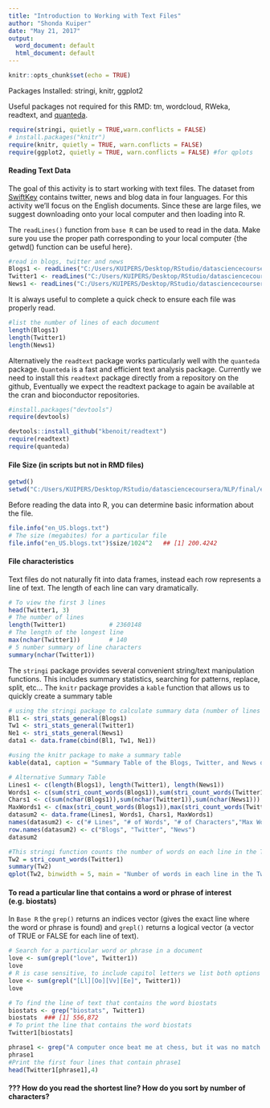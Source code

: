 ---
title: "Introduction to Working with Text Files"
author: "Shonda Kuiper"
date: "May 21, 2017"
output:
  word_document: default
  html_document: default
---

```{r setup, include=FALSE}
knitr::opts_chunk$set(echo = TRUE)
```
Packages Installed: stringi, knitr, ggplot2 

Useful packages not required for this RMD: tm, wordcloud, RWeka, readtext, and [quanteda](https://cran.r-project.org/web/packages/quanteda/vignettes/quickstart.html). 

```{r warning = FALSE, echo = FALSE}
require(stringi, quietly = TRUE,warn.conflicts = FALSE)
# install.packages("knitr")
require(knitr, quietly = TRUE, warn.conflicts = FALSE)
require(ggplot2, quietly = TRUE, warn.conflicts = FALSE) #for qplots
```


#### Reading Text Data
The goal of this activity is to start working with text files. The dataset from  [SwiftKey](https://d396qusza40orc.cloudfront.net/dsscapstone/dataset/Coursera-SwiftKey.zip) contains twitter, news and blog data in four languages. For this activity we'll focus on the English documents. Since these are large files, we suggest downloading onto your local computer and then loading into R.

The `readLines()` function from `base R` can be used to read in the data. Make sure you use the proper path corresponding to your local computer {the getwd() function can be useful here}. 

```{r eval = TRUE, warning=FALSE}
#read in blogs, twitter and news
Blogs1 <- readLines("C:/Users/KUIPERS/Desktop/RStudio/datasciencecoursera/NLP/final/en_US/en_US.blogs.txt", encoding = "UTF-8", skipNul = TRUE, warn = FALSE)
Twitter1 <- readLines("C:/Users/KUIPERS/Desktop/RStudio/datasciencecoursera/NLP/final/en_US/en_US.twitter.txt",encoding = "UTF-8", skipNul = TRUE, warn = FALSE)
News1 <- readLines("C:/Users/KUIPERS/Desktop/RStudio/datasciencecoursera/NLP/final/en_US/en_US.news.txt", encoding = "UTF-8", skipNul = TRUE, warn = FALSE)
```

It is always useful to complete a quick check to ensure each file was properly read.
```{r eval=FALSE}
#list the number of lines of each document
length(Blogs1)
length(Twitter1)
length(News1)
```

Alternatively the `readtext` package works particularly well with the `quanteda` package. `Quanteda` is a fast and efficient text analysis package. Currently we need to install this `readtext` package directly from a repository on the github, Eventually we expect the readtext package to again be available at the cran and bioconductor repositories. 
```{r eval = FALSE}
#install.packages("devtools")
require(devtools)

devtools::install_github("kbenoit/readtext") 
require(readtext)
require(quanteda)
```

#### File Size (in scripts but not in RMD files)
```{r eval = FALSE, echo = FALSE}
getwd()
setwd("C:/Users/KUIPERS/Desktop/RStudio/datasciencecoursera/NLP/final/en_US")
```

Before reading the data into R, you can determine basic information about the file.
```{r eval = FALSE}
file.info("en_US.blogs.txt")
# The size (megabites) for a particular file 
file.info("en_US.blogs.txt")$size/1024^2   ## [1] 200.4242
```
#### File characteristics
Text files do not naturally fit into data frames, instead each row represents a line of text. The length of each line can vary dramatically.

```{r}
# To view the first 3 lines
head(Twitter1, 3)
# The number of lines
length(Twitter1)            # 2360148
# The length of the longest line
max(nchar(Twitter1))        # 140
# 5 number summary of line characters
summary(nchar(Twitter1))
```

The `stringi` package provides several convenient string/text manipulation functions. This includes summary statistics, searching for patterns, replace, split, etc... The `knitr` package provides a `kable` function that allows us to quickly create a summary table

```{r}
# using the stringi package to calculate summary data (number of lines and chars)
Bl1 <- stri_stats_general(Blogs1) 
Tw1 <- stri_stats_general(Twitter1)
Ne1 <- stri_stats_general(News1)
data1 <- data.frame(cbind(Bl1, Tw1, Ne1))

#using the knitr package to make a summary table
kable(data1, caption = "Summary Table of the Blogs, Twitter, and News documents")
```


```{r}
# Alternative Summary Table
Lines1 <- c(length(Blogs1), length(Twitter1), length(News1))
Words1 <- c(sum(stri_count_words(Blogs1)),sum(stri_count_words(Twitter1)),sum(stri_count_words(News1)))
Chars1 <- c(sum(nchar(Blogs1)),sum(nchar(Twitter1)),sum(nchar(News1)))
MaxWords1 <- c(max(stri_count_words(Blogs1)),max(stri_count_words(Twitter1)),max(stri_count_words(News1)))
datasum2 <- data.frame(Lines1, Words1, Chars1, MaxWords1)
names(datasum2) <- c("# Lines", "# of Words", "# of Characters","Max Words/Line")
row.names(datasum2) <- c("Blogs", "Twitter", "News")
datasum2
```

```{r}
#This stringi function counts the number of words on each line in the Twitter document. 
Tw2 = stri_count_words(Twitter1) 
summary(Tw2)
qplot(Tw2, binwidth = 5, main = "Number of words in each line in the Twitter document")
```





#### To read a particular line that contains a word or phrase of interest (e.g. biostats)
In `Base R` the `grep()` returns an indices vector (gives the exact line where the word or phrase is found) and `grepl()` returns a logical vector (a vector of TRUE or FALSE for each line of text).
```{r}
# Search for a particular word or phrase in a document
love <- sum(grepl("love", Twitter1))
love
# R is case sensitive, to include capitol letters we list both options [], see the "Regular Expressions" document for more options.
love <- sum(grepl("[Ll][Oo][Vv][Ee]", Twitter1))
love

# To find the line of text that contains the word biostats
biostats <- grep("biostats", Twitter1)
biostats  ### [1] 556,872
# To print the line that contains the word biostats
Twitter1[biostats]

phrase1 <- grep("A computer once beat me at chess, but it was no match for me at", Twitter1)
phrase1
#Print the first four lines that contain phrase1
head(Twitter1[phrase1],4)
```

#### ??? How do you read the shortest line? How do you sort by number of characters?


